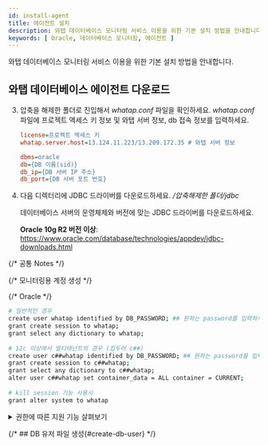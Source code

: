 ```yaml
---
id: install-agent
title: 에이전트 설치
description: 와탭 데이터베이스 모니터링 서비스 이용을 위한 기본 설치 방법을 안내합니다.
keywords: [ Oracle, 데이터베이스 모니터링, 에이전트 ]
---
```



와탭 데이터베이스 모니터링 서비스 이용을 위한 기본 설치 방법을 안내합니다.


<Agentsignupguide />   

<Youtube ko='e_UpCgapfQY' en='MIo3HRIOt8M' ja='MIo3HRIOt8M' />


<Createprojectv2 />


<Accesskey />

## 와탭 데이터베이스 에이전트 다운로드


<Dbinstallagentsteps /> 

3. 압축을 해제한 폴더로 진입해서 *whatap.conf* 파일을 확인하세요. *whatap.conf* 파일에 프로젝트 액세스 키 정보 및 와탭 서버 정보, db 접속 정보를 입력하세요.

    ```ini title='whatap.conf'
    license=프로젝트 액세스 키
    whatap.server.host=13.124.11.223/13.209.172.35 # 와탭 서버 정보

    dbms=oracle
    db={DB 이름(sid)}
    db_ip={DB 서버 IP 주소}
    db_port={DB 서버 포트 번호}
    ```

4. 다음 디렉터리에 JDBC 드라이버를 다운로드하세요. */압축해제한 폴더/jdbc*

    데이터베이스 서버의 운영체제와 버전에 맞는 JDBC 드라이버를 다운로드하세요. 
    
    **Oracle 10g R2 버전 이상**: https://www.oracle.com/database/technologies/appdev/jdbc-downloads.html

{/* 공통 Notes */}

<Dbinstallagentcommonnotes />

{/* 모니터링용 계정 생성 */}

<Dbcreatemonitoringaccount />

{/* Oracle */}
```bash showLineNumbers
# 일반적인 경우
create user whatap identified by DB_PASSWORD; ## 원하는 password를 입력하세요.
grant create session to whatap;
grant select any dictionary to whatap;
 
# 12c 이상에서 멀티태넌트의 경우 (접두어 c##)
create user c##whatap identified by DB_PASSWORD; ## 원하는 password를 입력하세요.
grant create session to c##whatap;
grant select any dictionary to c##whatap;
alter user c##whatap set container_data = ALL container = CURRENT;
 
# kill session 기능 사용시
grant alter system to whatap
```

<details>

<summary>권한에 따른 지원 기능 살펴보기</summary>

**기본 권한** 외의 권한은 사용자의 환경에 따라 부여하지 않아도 됩니다. 단, 일부 기능이 동작하지 않을 수 있습니다.

<div className="c5-10-25-25-15-25">

| 권한 | command (Single DB) | command (Multitenant DB) | 메뉴 및 기능 | 상세 내역 |
| -- | -- | -- | -- | -- |
| 기본 권한 | `grant create session to whatap;` | `grant create session to c##whatap;` | 접속 | - |
| \^ | <code>grant <span class="vslow">select any dictionary</span> to whatap;</code> | <code>grant <span class="vslow">select any dictionary</span> to c##whatap;</code> | <Cmdname sid="side_dbMonitoring" className="uitext" /> / <Cmdname sid="side_multiInstance" className="uitext" /> / <Cmdname sid="side_dbSqlStat" className="uitext" /> | 개별 권한 부여 시 다음 표 내용 참조 |
| \^ | - | `alter user c##whatap set container_data = ALL container = CURRENT;` | \^ | 멀티태넌트 DB를 사용하는 경우(12C 이상) pdb 조회를 위한 필수 권한임 |
| <Cmdname sid="session_kill" className="uitext" /> | `grant alter system to whatap;` | `grant alter system to c##whatap;` | <Cmdname sid="active_sessions" className="uitext" /> &gt; <Cmdname sid="session_kill" className="uitext" /> | - |
| 히든 파라미터 조회 | \> | `create view sys.DB_User_vw_ksppi as select * from sys.x$ksppi;`<br/>`grant select on sys.DB_User_vw_ksppi to DB_User;`<br/>`create synonym DB_User.DB_User_vw_ksppi for sys.DB_User_vw_ksppi;` | 파라미터 조회 메뉴에 히든 파라미터 내용 포함 | 히든 파라미터를 조회하려면 별도의 뷰/시노님 생성 및 권한 부여 필요 |
| \^ | \> | `create view sys.DB_User_vw_ksppcv as select * from sys.x$ksppcv;`<br/>`grant select on sys.DB_User_vw_ksppcv to DB_User;`<br/>`create synonym DB_User.DB_User_vw_ksppcv for sys.DB_User_vw_ksppcv;` | \^ | \^ |

</div>

<code><span class="vslow">select any dictionary</span></code> 대신 다음 권한을 개별로 부여해도 됩니다.

<div className="c3-3">

| 권한 | command (Single DB) | command (Multitenant DB) |
| -- | -- | --|
| <Cmdname sid="active_sessions" /> / <Cmdname sid="lock_tree" /> / 지표 정보 | `grant select on v_$sqlarea to whatap;` | `grant select on v_$sqlarea to c##whatap;` |
| \^ | `grant select on v_$transaction to whatap;` | `grant select on v_$transaction to c##whatap;` |
| \^ | `grant select on v_$instance to whatap;` | `grant select on v_$instance to c##whatap;` |
| \^ | `grant select on v_$sysstat to whatap;` | `grant select on v_$sysstat to c##whatap;` |
| \^ | `grant select on v_$lock to whatap;` | `grant select on v_$lock to c##whatap;` |
| \^ | `grant select on v_$sesstat to whatap;` | `grant select on v_$sesstat to c##whatap;` |
| \^ | `grant select on v_$event_name to whatap;` | `grant select on v_$event_name to c##whatap;` |
| \^ | `grant select on v_$session to whatap;` | `grant select on v_$session to c##whatap;` |
| \^ | `grant select on v_$sql to whatap;` | `grant select on v_$sql to c##whatap;` |
| \^ | `grant select on v_$process to whatap;` | `grant select on v_$process to c##whatap;` |
| \^ | `grant select on v_$statname to whatap;` | `grant select on v_$statname to c##whatap;` |
| \^ | `grant select on v_$system_event to whatap;` | `grant select on v_$system_event to c##whatap;` |
| \^ | `grant select on v_$osstat to whatap;` | `grant select on v_$osstat to c##whatap;` |
| \^ | `grant select on v_$px_session to whatap;` | `grant select on v_$px_session to c##whatap;` |
| \^ | `grant select on v_$sga to whatap;` | `grant select on v_$sga to c##whatap;` |
| \^ | - | `grant select on v_$con_sysstat to c##whatap;` |
| 파라미터 정보 | `grant select on v_$parameter to whatap;` | `grant select on v_$parameter to c##whatap;` |
| Wait 정보 / Event 정보 | `grant select on v_$event_name to whatap;` | `grant select on v_$event_name to c##whatap;` |
| \^ | `grant select on v_$system_event to whatap` | `grant select on v_$con_system_event to c##whatap;` |
| \^ | `grant select on v_$system_wait_class to whatap;` | `grant select on v_$system_wait_class to c##whatap;` |
| \^ | - | `grant select on v_$con_system_wait_class to c##whatap;` |
| Tablespace 정보 | `grant select on dba_data_files to whatap;` | `grant select on cdb_data_files to c##whatap;` |
| \^ | `grant select on dba_free_space to whatap;` | `grant select on cdb_free_space to c##whatap;` |
| \^ | `grant select on dba_temp_files to whatap;` | `grant select on v_$sort_segment to c##whatap;` |
| \^ | `grant select on v_$temp_extent_pool to whatap;` | `grant select on v_$tempfile to c##whatap;` |
| \^ | `grant select on v_$containers to whatap;` (12c 이상) | `grant select on v_$containers to c##whatap;` |

</div>

</details>

{/* ## DB 유저 파일 생성{#create-db-user} */}

<DBuserDesc level={2} />


<Dbcreatedbuserfilebody /> 


<Dbrunagent /> 


<Dbinstallxosagent /> 